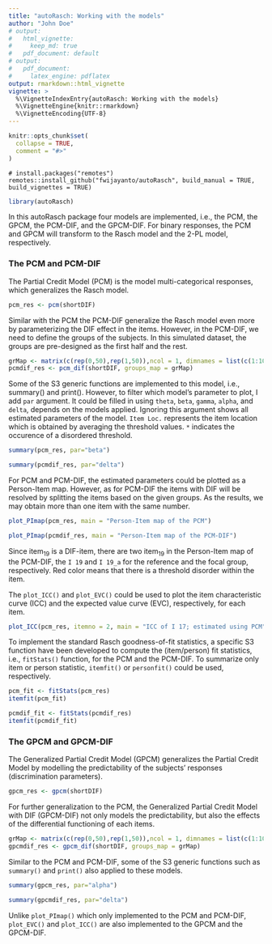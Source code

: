 ---
title: "autoRasch: Working with the models"
author: "John Doe"
# output:
#   html_vignette:
#     keep_md: true
#   pdf_document: default
# output:
#   pdf_document:
#     latex_engine: pdflatex
output: rmarkdown::html_vignette
vignette: >
  %\VignetteIndexEntry{autoRasch: Working with the models}
  %\VignetteEngine{knitr::rmarkdown}
  %\VignetteEncoding{UTF-8}
---

```{r, include = FALSE}
knitr::opts_chunk$set(
  collapse = TRUE,
  comment = "#>"
)
```

```{}
# install.packages("remotes")
remotes::install_github("fwijayanto/autoRasch", build_manual = TRUE, build_vignettes = TRUE)
```

```{r setup}
library(autoRasch)
```


In this autoRasch package four models are implemented, i.e., the PCM, the GPCM, the PCM-DIF, and the GPCM-DIF. For binary responses, the PCM and GPCM will transform to the Rasch model and the 2-PL model, respectively.

### The PCM and PCM-DIF

The Partial Credit Model (PCM) is the model multi-categorical responses, which generalizes the Rasch model.

```{r}
pcm_res <- pcm(shortDIF)
```

Similar with the PCM the PCM-DIF generalize the Rasch model even more by parameterizing the DIF effect in the items. However, in the PCM-DIF, we need to define the groups of the subjects. In this simulated dataset, the groups are pre-designed as the first half and the rest.

```{r}
grMap <- matrix(c(rep(0,50),rep(1,50)),ncol = 1, dimnames = list(c(1:100),c("cov")))
pcmdif_res <- pcm_dif(shortDIF, groups_map = grMap)
```

Some of the S3 generic functions are implemented to this model, i.e., summary() and print(). However, to filter which model's parameter to plot, I add `par` argument. It could be filled in using `theta`, `beta`, `gamma`, `alpha`, and `delta`, depends on the models applied. Ignoring this argument shows all estimated parameters of the model. `Item Loc.` represents the item location which is obtained by averaging the threshold values. `*` indicates the occurence of a disordered threshold.  

```{r}
summary(pcm_res, par="beta")
```

```{r}
summary(pcmdif_res, par="delta")
```

For PCM and PCM-DIF, the estimated parameters could be plotted as a Person-Item map. However, as for PCM-DIF the items with DIF will be resolved by splitting the items based on the given groups. As the results, we may obtain more than one item with the same number.

```{r fig.height=3.5, fig.width=7}
plot_PImap(pcm_res, main = "Person-Item map of the PCM")
```

```{r fig.height=3.5, fig.width=7}
plot_PImap(pcmdif_res, main = "Person-Item map of the PCM-DIF")
```

Since item~1~~9~ is a DIF-item, there are two item~1~~9~ in the Person-Item map of the PCM-DIF, the `I 19` and `I 19_a` for the reference and the focal group, respectively. Red color means that there is a threshold disorder within the item.

The `plot_ICC()` and `plot_EVC()` could be used to plot the item characteristic curve (ICC) and the expected value curve (EVC), respectively, for each item.

```{r fig.height=3.5, fig.width=7}
plot_ICC(pcm_res, itemno = 2, main = "ICC of I 17; estimated using PCM")
```

To implement the standard Rasch goodness-of-fit statistics, a specific S3 function have been developed to compute the (item/person) fit statistics, i.e., `fitStats()` function, for the PCM and the PCM-DIF. To summarize only item or person statistic, `itemfit()` or `personfit()` could be used, respectively.

```{r}
pcm_fit <- fitStats(pcm_res)
itemfit(pcm_fit)
```

```{r}
pcmdif_fit <- fitStats(pcmdif_res)
itemfit(pcmdif_fit)
```

### The GPCM and GPCM-DIF

The Generalized Partial Credit Model (GPCM) generalizes the Partial Credit Model by modelling the predictability of the subjects' responses (discrimination parameters).

```{r}
gpcm_res <- gpcm(shortDIF)
```

For further generalization to the PCM, the Generalized Partial Credit Model with DIF (GPCM-DIF) not only models the predictability, but also the effects of the differential functioning of each items.

```{r}
grMap <- matrix(c(rep(0,50),rep(1,50)),ncol = 1, dimnames = list(c(1:100),c("cov")))
gpcmdif_res <- gpcm_dif(shortDIF, groups_map = grMap)
```

Similar to the PCM and PCM-DIF, some of the S3 generic functions such as `summary()` and `print()` also applied to these models.

```{r}
summary(gpcm_res, par="alpha")
```

```{r}
summary(gpcmdif_res, par="delta")
```

Unlike `plot_PImap()` which only implemented to the PCM and PCM-DIF, `plot_EVC()` and `plot_ICC()` are also implemented to the GPCM and the GPCM-DIF.
